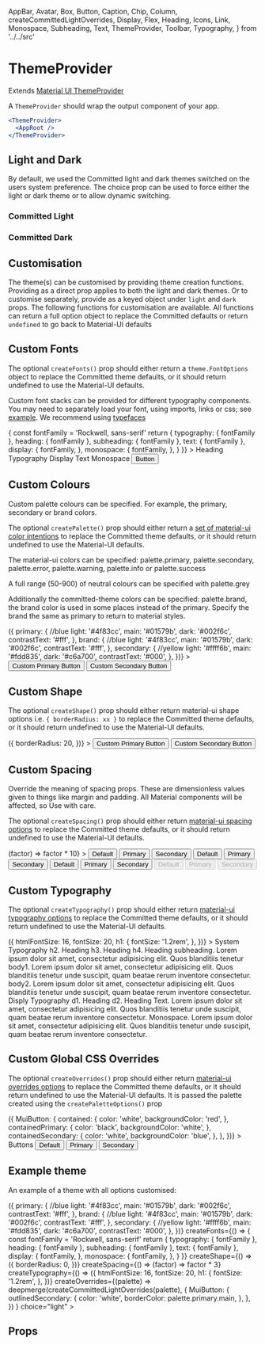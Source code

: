   AppBar,
  Avatar,
  Box,
  Button,
  Caption,
  Chip,
  Column,
  createCommittedLightOverrides,
  Display,
  Flex,
  Heading,
  Icons,
  Link,
  Monospace,
  Subheading,
  Text,
  ThemeProvider,
  Toolbar,
  Typography,
} from '../../src'


<Meta title="Components/ThemeProvider" component={ThemeProvider} />

# ThemeProvider

Extends [Material UI ThemeProvider](https://material-ui.com/styles/api/#themeprovider)

A `ThemeProvider` should wrap the output component of your app.

```jsx
<ThemeProvider>
  <AppRoot />
</ThemeProvider>
```

## Light and Dark

By default, we used the Committed light and dark themes switched on the users system preference.
The choice prop can be used to force either the light or dark theme or to allow dynamic switching.

### Committed Light

<Canvas>
  <Story name="light">
    <ThemeProvider choice="light">
      <Background width="1VH">
        <Overview />
      </Background>
    </ThemeProvider>
  </Story>
</Canvas>

### Committed Dark

<Canvas>
  <Story name="dark">
    <ThemeProvider choice="dark">
      <Background width="1VH">
        <Overview />
      </Background>
    </ThemeProvider>
  </Story>
</Canvas>

## Customisation

The theme(s) can be customised by providing theme creation functions. Providing as a direct prop applies to both the light and dark themes.
Or to customise separately, provide as a keyed object under `light` and `dark` props. The following functions for customisation are available.
All functions can return a full option object to replace the Committed defaults or return `undefined` to go back to Material-UI defaults

## Custom Fonts

The optional `createFonts()` prop should either return a `theme.FontOptions` object to replace the Committed theme defaults, or it should return undefined to use the Material-UI defaults.

Custom font stacks can be provided for different typography components. You may need to separately load your font, using imports, links or css; see [example](https://github.com/commitd/components/tree/master/example).
We recommend using [typefaces](https://github.com/KyleAMathews/typefaces)

<Canvas>
  <Story name="custom-fonts">
    <ThemeProvider
      createFonts={() => {
        const fontFamily = 'Rockwell, sans-serif'
        return {
          typography: { fontFamily },
          heading: { fontFamily },
          subheading: { fontFamily },
          text: { fontFamily },
          display: {
            fontFamily,
          },
          monospace: {
            fontFamily,
          },
        }
      }}
    >
      <Heading.h2>Heading</Heading.h2>
      <Typography>Typography</Typography>
      <Display.d1>Display</Display.d1>
      <Text>Text</Text>
      <Monospace>Monospace</Monospace>
      <Button color="primary">Button</Button>
    </ThemeProvider>
  </Story>
</Canvas>

## Custom Colours

Custom palette colours can be specified. For example, the primary, secondary or brand colors.

The optional `createPalette()` prop should either return a [set of material-ui color intentions](https://material-ui.com/customization/palette/#customization) to replace the Committed theme defaults, or it should return undefined to use the Material-UI defaults.

The material-ui colors can be specified: palette.primary, palette.secondary, palette.error, palette.warning, palette.info or palette.success

A full range (50-900) of neutral colours can be specified with palette.grey

Additionally the committed-theme colors can be specified: palette.brand, the brand color is used in some places instead of the primary.
Specify the brand the same as primary to return to material styles.

<Canvas>
  <Story name="custom-colors">
    <ThemeProvider
      createPaletteOptions={() => ({
        primary: {
          //blue
          light: '#4f83cc',
          main: '#01579b',
          dark: '#002f6c',
          contrastText: '#fff',
        },
        brand: {
          //blue
          light: '#4f83cc',
          main: '#01579b',
          dark: '#002f6c',
          contrastText: '#fff',
        },
        secondary: {
          //yellow
          light: '#ffff6b',
          main: '#fdd835',
          dark: '#c6a700',
          contrastText: '#000',
        },
      })}
    >
      <Button color="primary" mr={3}>
        Custom Primary Button
      </Button>
      <Button color="secondary">Custom Secondary Button</Button>
    </ThemeProvider>
  </Story>
</Canvas>

## Custom Shape

The optional `createShape()` prop should either return material-ui shape options i.e. `{ borderRadius: xx }` to replace the Committed theme defaults, or it should return undefined to use the Material-UI defaults.

<Canvas>
  <Story name="custom-shape">
    <ThemeProvider
      createShape={() => ({
        borderRadius: 20,
      })}
    >
      <Button color="primary" mr={3}>
        Custom Primary Button
      </Button>
      <Button color="secondary">Custom Secondary Button</Button>
    </ThemeProvider>
  </Story>
</Canvas>

## Custom Spacing

Override the meaning of spacing props. These are dimensionless values given to things like margin and padding. All Material components will be affected, so Use with care.

The optional `createSpacing()` prop should either return [material-ui spacing options](https://material-ui.com/customization/spacing/) to replace the Committed theme defaults, or it should return undefined to use the Material-UI defaults.

<Canvas>
  <Story name="custom-spacing">
    <ThemeProvider
      style={{ width: '100%', height: '100%', border: '1px' }}
      createSpacing={() => (factor) => factor * 10}
    >
      <Background width="1VH">
        <Column flexWrap="wrap">
          <Flex
            flexGrow={1}
            p={3}
            m={1}
            justifyContent="space-evenly"
            border="1px solid"
            borderColor="text.primary"
            bgcolor="background.paper"
          >
            <Column>
              <Button m={3}>Default</Button>
              <Button m={3} color="primary">
                Primary
              </Button>
              <Button m={3} color="secondary">
                Secondary
              </Button>
            </Column>
            <Column>
              <Button m={3} variant="outlined">
                Default
              </Button>
              <Button m={3} variant="outlined" color="primary">
                Primary
              </Button>
              <Button m={3} variant="outlined" color="secondary">
                Secondary
              </Button>
            </Column>
            <Column>
              <Button m={3} variant="text">
                Default
              </Button>
              <Button m={3} variant="text" color="primary">
                Primary
              </Button>
              <Button m={3} variant="text" color="secondary">
                Secondary
              </Button>
            </Column>
            <Column>
              <Button disabled={true} m={3}>
                Default
              </Button>
              <Button disabled={true} m={3} color="primary">
                Primary
              </Button>
              <Button disabled={true} m={3} color="secondary">
                Secondary
              </Button>
            </Column>
          </Flex>
        </Column>
      </Background>
    </ThemeProvider>
  </Story>
</Canvas>

## Custom Typography

The optional `createTypography()` prop should either return [material-ui typography options](https://material-ui.com/customization/typography/) to replace the Committed theme defaults, or it should return undefined to use the Material-UI defaults.

<Canvas>
  <Story name="custom-typography">
    <ThemeProvider
      style={{ width: '100%', height: '100%', border: '1px' }}
      createTypography={() => ({
        htmlFontSize: 16,
        fontSize: 20,
        h1: {
          fontSize: '1.2rem',
        },
      })}
    >
      <Background width="1VH">
        <Flex
          flexGrow={1}
          p={3}
          pt={4}
          m={1}
          border="1px solid"
          borderColor="text.primary"
          bgcolor="background.paper"
        >
          <Box width={1 / 2}>
            <Typography>System Typography</Typography>
            <Heading.h2 gutterBottom>h2. Heading</Heading.h2>
            <Heading.h3 gutterBottom>h3. Heading</Heading.h3>
            <Heading.h4 gutterBottom>h4. Heading</Heading.h4>
            <Subheading.h3 gutterBottom>
              subheading. Lorem ipsum dolor sit amet, consectetur adipisicing
              elit. Quos blanditiis tenetur
            </Subheading.h3>
            <Typography variant="body1" gutterBottom>
              body1. Lorem ipsum dolor sit amet, consectetur adipisicing elit.
              Quos blanditiis tenetur unde suscipit, quam beatae rerum inventore
              consectetur.
            </Typography>
            <Typography variant="body2" gutterBottom>
              body2. Lorem ipsum dolor sit amet, consectetur adipisicing elit.
              Quos blanditiis tenetur unde suscipit, quam beatae rerum inventore
              consectetur.
            </Typography>
          </Box>
          <Box width={1 / 2}>
            <Text>Disply Typography</Text>
            <Display.d1 gutterBottom>d1. Heading</Display.d1>
            <Display.d2 gutterBottom>d2. Heading</Display.d2>
            <Text gutterBottom>
              Text. Lorem ipsum dolor sit amet, consectetur adipisicing elit.
              Quos blanditiis tenetur unde suscipit, quam beatae rerum inventore
              consectetur.
            </Text>
            <Monospace wrap>
              Monospace. Lorem ipsum dolor sit amet, consectetur adipisicing
              elit. Quos blanditiis tenetur unde suscipit, quam beatae rerum
              inventore consectetur.
            </Monospace>
          </Box>
        </Flex>
      </Background>
    </ThemeProvider>
  </Story>
</Canvas>

## Custom Global CSS Overrides

The optional `createOverrides()` prop should either return [material-ui overrides options](https://material-ui.com/customization/globals/) to replace the Committed theme defaults, or it should return undefined to use the Material-UI defaults. It is passed the palette created using the `createPaletteOptions()` prop

<Canvas>
  <Story name="custom-overrides">
    <ThemeProvider
      style={{ width: '100%', height: '100%', border: '1px' }}
      createOverrides={(palette) => ({
        MuiButton: {
          contained: {
            color: 'white',
            backgroundColor: 'red',
          },
          containedPrimary: {
            color: 'black',
            backgroundColor: 'white',
          },
          containedSecondary: {
            color: 'white',
            backgroundColor: 'blue',
          },
        },
      })}
    >
      <Background width="1VH">
        <Caption>
          <Link href="/components/?path=/docs/components-button--default-story">
            Buttons
          </Link>
        </Caption>
        <Column flexWrap="wrap">
          <Flex
            flexGrow={1}
            p={3}
            m={1}
            justifyContent="space-evenly"
            border="1px solid black"
          >
            <Column>
              <Button m={3}>Default</Button>
              <Button m={3} color="primary">
                Primary
              </Button>
              <Button m={3} color="secondary">
                Secondary
              </Button>
            </Column>
          </Flex>
        </Column>
      </Background>
    </ThemeProvider>
  </Story>
</Canvas>

## Example theme

An example of a theme with all options customised:

<Canvas>
  <Story name="custom-theme">
    <ThemeProvider
      style={{ width: '100%', height: '100%', border: '1px' }}
      createPaletteOptions={() => ({
        primary: {
          //blue
          light: '#4f83cc',
          main: '#01579b',
          dark: '#002f6c',
          contrastText: '#fff',
        },
        brand: {
          //blue
          light: '#4f83cc',
          main: '#01579b',
          dark: '#002f6c',
          contrastText: '#fff',
        },
        secondary: {
          //yellow
          light: '#ffff6b',
          main: '#fdd835',
          dark: '#c6a700',
          contrastText: '#000',
        },
      })}
      createFonts={() => {
        const fontFamily = 'Rockwell, sans-serif'
        return {
          typography: { fontFamily },
          heading: { fontFamily },
          subheading: { fontFamily },
          text: { fontFamily },
          display: {
            fontFamily,
          },
          monospace: {
            fontFamily,
          },
        }
      }}
      createShape={() => ({
        borderRadius: 0,
      })}
      createSpacing={() => (factor) => factor * 3}
      createTypography={() => ({
        htmlFontSize: 16,
        fontSize: 20,
        h1: {
          fontSize: '1.2rem',
        },
      })}
      createOverrides={(palette) =>
        deepmerge(createCommittedLightOverrides(palette), {
          MuiButton: {
            outlinedSecondary: {
              color: 'white',
              borderColor: palette.primary.main,
            },
          },
        })
      }
      choice="light"
    >
      <Background width="1VH">
        <Overview />
      </Background>
    </ThemeProvider>
  </Story>
</Canvas>

## Props

<ArgsTable of={ThemeProviderDocs} />
